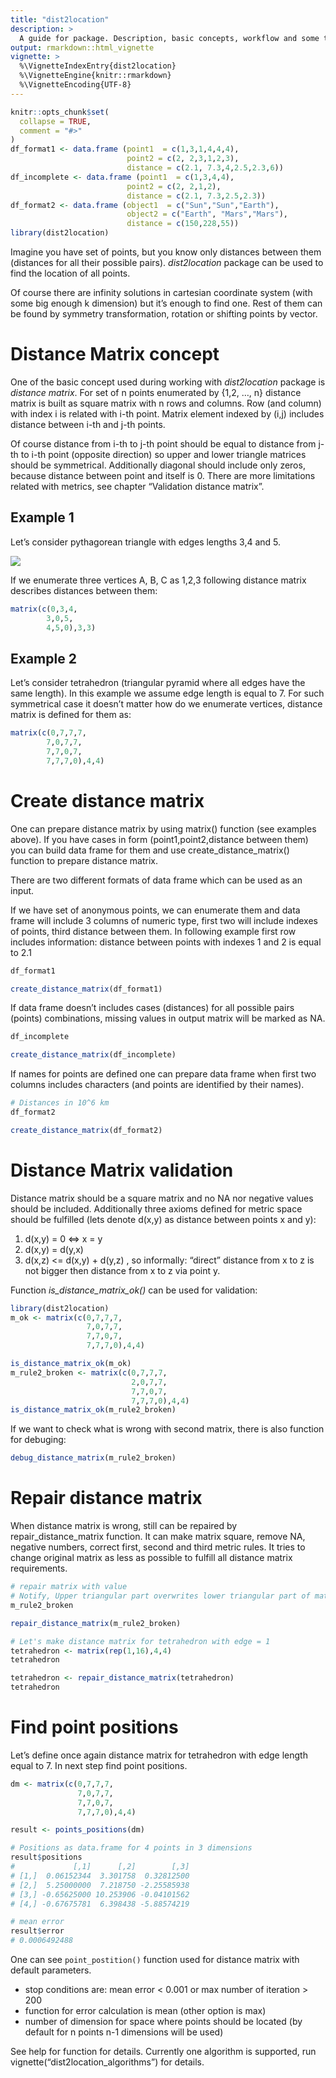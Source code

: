 ```yaml
---
title: "dist2location"
description: >
  A guide for package. Description, basic concepts, workflow and some tricks.
output: rmarkdown::html_vignette
vignette: >
  %\VignetteIndexEntry{dist2location}
  %\VignetteEngine{knitr::rmarkdown}
  %\VignetteEncoding{UTF-8}
---
```


```r
knitr::opts_chunk$set(
  collapse = TRUE,
  comment = "#>"
)
df_format1 <- data.frame (point1  = c(1,3,1,4,4,4),
                          point2 = c(2, 2,3,1,2,3),
                          distance = c(2.1, 7.3,4,2.5,2.3,6))
df_incomplete <- data.frame (point1  = c(1,3,4,4),
                          point2 = c(2, 2,1,2),
                          distance = c(2.1, 7.3,2.5,2.3))
df_format2 <- data.frame (object1  = c("Sun","Sun","Earth"),
                          object2 = c("Earth", "Mars","Mars"),
                          distance = c(150,228,55))
library(dist2location)
```

Imagine you have set of points, but you know only distances between them 
(distances for all their possible pairs). *dist2location* package can be used 
to find the location of all points. 

Of course there are infinity solutions in cartesian coordinate system 
(with some big enough k dimension) but it's enough to find one. Rest of them 
can be found by symmetry transformation, rotation or shifting points by vector. 

# Distance Matrix concept
One of the basic concept used during working with *dist2location* package is 
*distance matrix*. For set of n points enumerated by {1,2, ..., n} distance 
matrix is built as square matrix with n rows and columns. Row (and column) with 
index i is related with i-th point. Matrix element indexed by (i,j) includes 
distance between i-th and j-th points. 

Of course distance from i-th to j-th point should be equal to distance from 
j-th to i-th point (opposite direction) so upper and lower triangle matrices 
should be symmetrical. Additionally diagonal should include only zeros, because 
distance between point and itself is 0. There are more limitations related with 
metrics, see chapter "Validation distance matrix". 

## Example 1
Let's consider pythagorean triangle with edges lengths 3,4 and 5. 

![](Example1.PNG)

If we enumerate three vertices  A, B, C as 1,2,3 following distance matrix 
describes distances between them:
```r
matrix(c(0,3,4,
        3,0,5,
        4,5,0),3,3)

```

## Example 2
Let's consider tetrahedron (triangular pyramid where all edges have the same 
length). In this example we assume edge length is equal to 7. For such 
symmetrical case it doesn't matter how do we enumerate vertices, distance 
matrix is defined for them as: 
```r
matrix(c(0,7,7,7,
        7,0,7,7,
        7,7,0,7,
        7,7,7,0),4,4)
```
# Create distance matrix
One can prepare distance matrix by using matrix() function (see examples 
above). If you have cases in form (point1,point2,distance between them) you can 
build data frame for them and use create_distance_matrix() function to prepare 
distance matrix. 

There are two different formats of data frame which can be used as an input. 

If we have set of anonymous points, we can enumerate them and data frame will 
include 3 columns of numeric type, first two will include indexes of points, 
third distance between them. In following example first row includes 
information: distance between points with indexes 1 and 2 is equal to 2.1

```r
df_format1

create_distance_matrix(df_format1)
```
If data frame doesn't includes cases (distances) for all possible pairs 
(points) combinations, missing values in output matrix will be marked as NA.
```r
df_incomplete

create_distance_matrix(df_incomplete)
```

If names for points are defined one can prepare data frame when first two 
columns includes characters (and points are identified by their names). 
```r
# Distances in 10^6 km
df_format2

create_distance_matrix(df_format2)
```
# Distance Matrix validation 
Distance matrix should be a square matrix and no NA nor negative values should 
be included. Additionally three axioms defined for metric space should be 
fulfilled (lets denote d(x,y) as distance between points x and y):

1. d(x,y) = 0  <=> x = y
2. d(x,y) = d(y,x)
3. d(x,z) <= d(x,y) + d(y,z) , so informally: "direct" distance from x to z is 
not bigger then distance from x to z via point y.

Function *is_distance_matrix_ok()* can be used for validation:
```r
library(dist2location)
m_ok <- matrix(c(0,7,7,7,
                 7,0,7,7,
                 7,7,0,7,
                 7,7,7,0),4,4)

is_distance_matrix_ok(m_ok)
m_rule2_broken <- matrix(c(0,7,7,7,
                           2,0,7,7,
                           7,7,0,7,
                           7,7,7,0),4,4)
is_distance_matrix_ok(m_rule2_broken)
```
If we want to check what is wrong with second matrix, there is also function 
for debuging:
```r
debug_distance_matrix(m_rule2_broken)
```
# Repair distance matrix
When distance matrix is wrong, still can be repaired by repair_distance_matrix 
function. It can make matrix square, remove NA, negative numbers, correct 
first, second and third metric rules. It tries to change original matrix as 
less as possible to fulfill all distance matrix requirements. 
```r
# repair matrix with value
# Notify, Upper triangular part overwrites lower triangular part of matrix (rule 2)
m_rule2_broken

repair_distance_matrix(m_rule2_broken)

# Let's make distance matrix for tetrahedron with edge = 1
tetrahedron <- matrix(rep(1,16),4,4)
tetrahedron

tetrahedron <- repair_distance_matrix(tetrahedron)
tetrahedron

```

# Find point positions 
Let's define once again distance matrix for tetrahedron with edge length equal to 7.
In next step find point positions. 

```r
dm <- matrix(c(0,7,7,7,
               7,0,7,7,
               7,7,0,7,
               7,7,7,0),4,4)

result <- points_positions(dm)

# Positions as data.frame for 4 points in 3 dimensions
result$positions
#             [,1]      [,2]        [,3]
# [1,]  0.06152344  3.301758  0.32812500
# [2,]  5.25000000  7.218750 -2.25585938
# [3,] -0.65625000 10.253906 -0.04101562
# [4,] -0.67675781  6.398438 -5.88574219

# mean error
result$error
# 0.0006492488
```

One can see `point_postition()` function used for distance matrix with default parameters. 

- stop conditions are: mean error < 0.001 or max number of iteration > 200
- function for error calculation is mean (other option is max)
- number of dimension for space where points should be located (by default for n points n-1 dimensions will be used)

See help for function for details. Currently one algorithm is supported, 
run vignette("dist2location_algorithms") for details.

